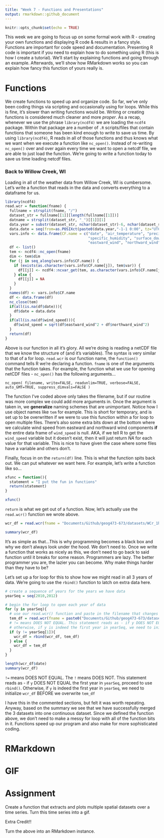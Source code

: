 ```yaml
---
title: "Week 7 - Functions and Presentations"
output: rmarkdown::github_document
---
```


```r
knitr::opts_chunk$set(echo = TRUE)
```

This week we are going to focus up on some formal work with R - creating your own functions and displaying R code & results in a fancy style. Functions are important for code speed and documentation. Presenting R code is important if you need to explain how to do something using R (this is how I create a tutorial). We'll start by explaining functions and going through an example. Afterwards, we'll show how RMarkdown works so you can explain how fancy this function of yours really is. 

# Functions
We create functions to speed up and organize code. So far, we've only been coding things via scripting and occasionally using for loops. While this is fine, it's slower than writing functions would be. Writing or creating functions is considered much cleaner and more *proper*. As a recap, whenever we use the phrase `library(ncdf4)` we are loading the `ncdf4` package. Within that package are a number of `.R` scripts/files that contain functions that someone has been kind enough to write to save us time. By using `library(ncdf4)`, R reads in all of those functions and thus knows what we want when we execute a function like `nc_open()`. Instead of re-writing `nc_open()` over and over again every time we want to open a netcdf file, we are able to just load the function. We're going to write a function today to save us time loading netcdf files.

### Back to Willow Creek, WI
Loading in all of the weather data from Willow Creek, WI is cumbersome. Let's write a function that reads in the data and converts everything to a dataframe for us. 

```r
library(ncdf4)
read.wcr = function(fname) {
  fullname = strsplit(fname, "/")
  dataset_str = fullname[[1]][length(fullname[[1]])]
  datname = strsplit(dataset_str, "_")[[1]][1]
  data.year = substr(dataset_str, nchar(dataset_str)-6, nchar(dataset_str)-3)
  data.date = seq(from=as.POSIXct(paste0(data.year,"-1-1 0:00", tz="UTC")),to=as.POSIXct(paste0(data.year,"-12-31 23:00", tz="UTC")),by="hour")
  vars.info <- data.frame(CF.name = c("date", "air_temperature", "precipitation_flux", "surface_downwelling_shortwave_flux_in_air",
                                      "specific_humidity", "surface_downwelling_longwave_flux_in_air", "air_pressure",
                                      "eastward_wind", "northward_wind", "wind_speed"))
  df <- list()
  tem <- ncdf4::nc_open(fname)
  dim <- tem$dim
  for (j in seq_along(vars.info$CF.name)) {
    if (exists(as.character(vars.info$CF.name[j]), tem$var)) {
      df[[j]] <- ncdf4::ncvar_get(tem, as.character(vars.info$CF.name[j]))
    } else {
      df[[j]] = NA
    }
  }
  names(df) <- vars.info$CF.name
  df <- data.frame(df)
  nc_close(tem)
  if(all(is.na(df$date))){
    df$date = data.date
  }
  if(all(is.na(df$wind_speed))){
    df$wind_speed = sqrt(df$eastward_wind^2 + df$northward_wind^2)
  }
  return(df)
}
```

Above is our function in all it's glory. All we're doing is reading a netCDF file that we know the structure of (and it's variables). The syntax is very similar to that of a for loop. `read.wcr` is our function name, the `function()` command tells R we're declaring a function. `fname` is one of the arguments that the function takes. For example, the function what we use for opening netCDF files - `nc_open()` has the following arguments...

`nc_open( filename, write=FALSE, readunlim=TRUE, verbose=FALSE, 
 	auto_GMT=TRUE, suppress_dimvals=FALSE )`
 	
The function I've coded above only takes the filename, but if our routine was more complex we could add more arguments in. Once the argument is taken in, we **generalize** naming schemes that are unimportant. Notice how I use object names like `tem` for example. This is short for temporary, and is set up to be overwritten if we were to use this function within a for loop to open multiple files. There's also some extra bits down at the bottom where we calculate wind speed from eastward and northward wind components **if** the entire data frame of `wind_speed` is null. AKA, if we tell R to get the `wind_speed` variable but it doesn't exist, then it will just return *NA* for each value for that variable. This is nice to have given the case where some files have a variable and others don't.

Finally, focus in on the `return(df)` line. This is what the function spits back out. We can put whatever we want here. For example, let's write a function like so...

```r

xfunc = function(){
  statement = "I put the fun in functions"
  return(statement)
}

xfunc()
```

`return` is what we get out of a function. Now, let's actually use the `read.wcr()` function we wrote above. 

```r
wcr_df = read.wcr(fname = "Documents/Github/geog473-673/datasets/WCr_1hr.2010.nc")

summary(wcr_df)
```

It's as simple as that...This is why programming becomes a black box and why we don't always look under the hood. We don't need to. Once we write a function that works as nicely as this, we don't need to go back to said function until it breaks for some reason. Programmers are lazy. The better programmer you are, the lazier you can become. Why make things harder than they have to be?

Let's set up a for loop for this to show how we might read in all 3 years of data. We're going to use the `rbind()` function to latch on extra data here.

```r

# create a sequence of years for the years we have data
yearSeq = seq(2010,2012)

# begin the for loop to open each year of data
for (y in yearSeq){
  # use our read.wcr() function and paste in the filename that changes for each year of data
  tem_df = read.wcr(fname = paste0("Documents/Github/geog473-673/datasets/WCr_1hr.",y,".nc"))
  # != means DOES NOT EQUAL. This statement reads as - if y DOES NOT EQUAL the first year in yearSeq, proceed to use rbind
  # otherwise, if y is indeed the first year in yearSeq, we need to initialize wcr_df BEFORE we overwrite tem_df
  if (y != yearSeq[1]){
    wcr_df = rbind(wcr_df, tem_df)
  } else {
    wcr_df = tem_df
  }
}

length(wcr_df$date)
summary(wcr_df)
```

`!=` means DOES NOT EQUAL. The `!` means DOES NOT. This statement reads as - if `y` DOES NOT EQUAL the first year in `yearSeq`, proceed to use `rbind()`. Otherwise, if `y` is indeed the first year in `yearSeq`, we need to initialize `wcr_df` BEFORE we overwrite `tem_df`

I have this in the commented sections, but felt it was worth repeating. Anyway, based on the summary we see that we have successfully merged the 3 datasets into one continuous dataset. Since we defined the function above, we don't need to make a messy for loop with all of the function bits in it. Functions speed up our program and also make for more sophisticated coding. 

# RMarkdown

# GIF
# Assignment

Create a function that extracts and plots multiple spatial datasets over a time series. Turn this time series into a gif.

Extra Credit!!

Turn the above into an RMarkdown instance.